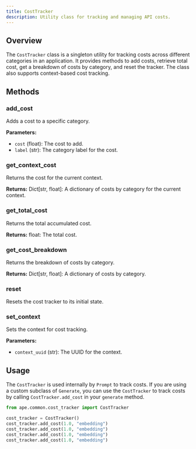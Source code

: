 ```yaml
---
title: CostTracker
description: Utility class for tracking and managing API costs.
---
```


## Overview

The `CostTracker` class is a singleton utility for tracking costs across different categories in an application. It provides methods to add costs, retrieve total cost, get a breakdown of costs by category, and reset the tracker. The class also supports context-based cost tracking.

## Methods

### add_cost

Adds a cost to a specific category.

**Parameters:**

- `cost` (float): The cost to add.
- `label` (str): The category label for the cost.

### get_context_cost

Returns the cost for the current context.

**Returns:**
Dict[str, float]: A dictionary of costs by category for the current context.

### get_total_cost

Returns the total accumulated cost.

**Returns:**
float: The total cost.

### get_cost_breakdown

Returns the breakdown of costs by category.

**Returns:**
Dict[str, float]: A dictionary of costs by category.

### reset

Resets the cost tracker to its initial state.

### set_context

Sets the context for cost tracking.

**Parameters:**

- `context_uuid` (str): The UUID for the context.

## Usage

The `CostTracker` is used internally by `Prompt` to track costs. If you are using a custom subclass of `Generate`, you can use the `CostTracker` to track costs by calling `CostTracker.add_cost` in your `generate` method.

```python
from ape.common.cost_tracker import CostTracker

cost_tracker = CostTracker()
cost_tracker.add_cost(1.0, "embedding")
cost_tracker.add_cost(1.0, "embedding")
cost_tracker.add_cost(1.0, "embedding")
cost_tracker.add_cost(1.0, "embedding")
```
